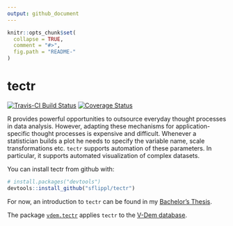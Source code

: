 ```yaml
---
output: github_document
---
```


<!-- README.md is generated from README.Rmd. Please edit that file -->

```r
knitr::opts_chunk$set(
  collapse = TRUE,
  comment = "#>",
  fig.path = "README-"
)
```

# tectr

[![Travis-CI Build Status](https://travis-ci.org/sflippl/tectr.svg?branch=master)](https://travis-ci.org/sflippl/tectr)
[![Coverage Status](https://img.shields.io/codecov/c/github/sflippl/tectr/master.svg)](https://codecov.io/github/sflippl/tectr?branch=master)

R provides powerful opportunities to outsource everyday thought processes in data analysis. However, adapting these mechanisms for application-specific thought processes is expensive and difficult. Whenever a statistician builds a plot he needs to specify the variable name, scale transformations etc. `tectr` supports automation of these parameters. In particular, it supports automated visualization of complex datasets.

You can install tectr from github with:

```r
# install.packages("devtools")
devtools::install_github("sflippl/tectr")
```

For now, an introduction to `tectr` can be found in my [Bachelor's Thesis](https://github.com/sflippl/bachelor-thesis/blob/master/_book/bachelor-thesis.pdf).

The package [`vdem.tectr`](https://github.com/sflippl/vdem.tectr) applies `tectr` to the [V-Dem database](v-dem.net).
